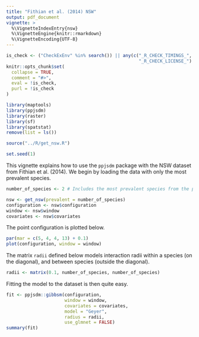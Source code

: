 ```yaml
---
title: "Fithian et al. (2014) NSW"
output: pdf_document
vignette: >
  %\VignetteIndexEntry{nsw}
  %\VignetteEngine{knitr::rmarkdown}
  %\VignetteEncoding{UTF-8}
---
```

  
```r
is_check <- ("CheckExEnv" %in% search()) || any(c("_R_CHECK_TIMINGS_",
                                                  "_R_CHECK_LICENSE_") %in% names(Sys.getenv()))
knitr::opts_chunk$set(
  collapse = TRUE,
  comment = "#>",
  eval = !is_check,
  purl = !is_check
)

```

```r
library(maptools)
library(ppjsdm)
library(raster)
library(sf)
library(spatstat)
remove(list = ls())

source("../R/get_nsw.R")

set.seed(1)
```

This vignette explains how to use the `ppjsdm` package with the NSW dataset from Fithian et al. (2014).
We begin by loading the data with only the most prevalent species.

```r
number_of_species <- 2 # Includes the most prevalent species from the plot

nsw <- get_nsw(prevalent = number_of_species)
configuration <- nsw$configuration
window <- nsw$window
covariates <- nsw$covariates
```

The point configuration is plotted below.

```r
par(mar = c(5, 4, 4, 13) + 0.1)
plot(configuration, window = window)
```

The matrix `radii` defined below models interaction radii within a species (on the diagonal), and between species (outside the diagonal).

```r
radii <- matrix(0.1, number_of_species, number_of_species)
```

Fitting the model to the dataset is then quite easy.

```r
fit <- ppjsdm::gibbsm(configuration, 
                      window = window, 
                      covariates = covariates, 
                      model = "Geyer", 
                      radius = radii,
                      use_glmnet = FALSE)
summary(fit)
```
